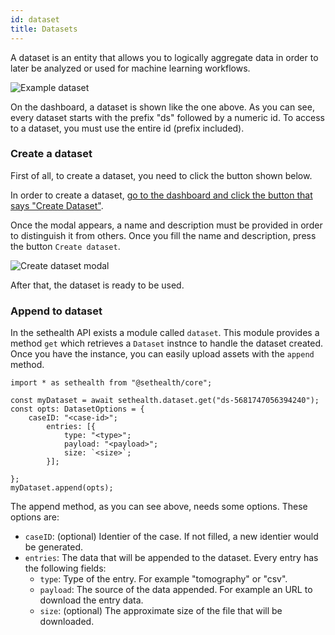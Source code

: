 ```yaml
---
id: dataset
title: Datasets
---
```



A dataset is an entity that allows you to logically aggregate data in order to later be analyzed 
or used for machine learning workflows.
<div style={{textAlign:"center"}}>
    <img alt="Example dataset" style={{maxWidth:"600px", borderRadius:"5px"}} src={useBaseUrl('docs-img/ds.png')} />
</div>

On the dashboard, a dataset is shown like the one above. As you can see, every
dataset starts with the prefix "ds" followed by a numeric id. To access to a dataset,
you must use the entire id (prefix included).

### Create a dataset

First of all, to create a dataset, you need to click the button shown below.

In order to create a dataset, [go to the dashboard and click the button that says "Create Dataset"](https://dashboard.set.health/admin/datasets).

Once the modal appears, a name and description must be provided in order to distinguish it from others.
Once you fill the name and description, press the button `Create dataset`.

<div style={{textAlign:"center"}}>
    <img alt="Create dataset modal" style={{maxWidth:"500px", borderRadius:"5px"}} src={useBaseUrl('docs-img/ds-create-modal.png')} />
</div>

After that, the dataset is ready to be used.

### Append to dataset

In the sethealth API exists a module called `dataset`. This module provides a method `get` which retrieves a `Dataset` instnce
to handle the dataset created. Once you have the instance, you can easily upload assets with the `append` method.

```tsx
import * as sethealth from "@sethealth/core";

const myDataset = await sethealth.dataset.get("ds-5681747056394240");
const opts: DatasetOptions = {
    caseID: "<case-id>";
        entries: [{
            type: "<type>";
            payload: "<payload>";
            size: `<size>`;
        }];

};
myDataset.append(opts);
```

The append method, as you can see above, needs some options. These options are:

  - `caseID`: (optional) Identier of the case. If not filled, a new identier would be generated.
  - `entries`: The data that will be appended to the dataset. Every entry has the following fields:
    - `type`: Type of the entry. For example "tomography" or "csv".
    - `payload`: The source of the data appended. For example an URL to download the entry data.
    - `size`: (optional) The approximate size of the file that will be downloaded.
